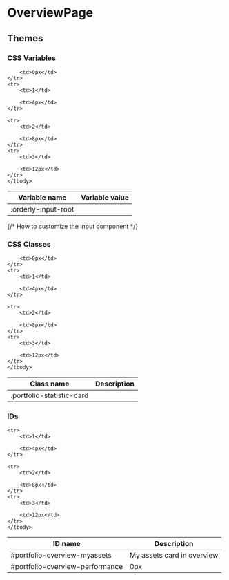 
<Meta title="Package/Portfolio/OverviewPage"/>

# OverviewPage

## Themes

### CSS Variables

<table>
    <thead>
    <tr>
        <th>Variable name</th>
        <th>Variable value</th>
    </tr>
    </thead>
    <tbody>
    <tr>
        <td>.orderly-input-root</td>

        <td>0px</td>
    </tr>
    <tr>
        <td>1</td>

        <td>4px</td>
    </tr>

    <tr>
        <td>2</td>

        <td>8px</td>
    </tr>
    <tr>
        <td>3</td>

        <td>12px</td>
    </tr>
    </tbody>
</table>

{/* How to customize the input component */}

### CSS Classes

<table>
    <thead>
    <tr>
        <th>Class name</th>
        <th>Description</th>
    </tr>
    </thead>
    <tbody>
    <tr>
        <td>.portfolio-statistic-card</td>

        <td>0px</td>
    </tr>
    <tr>
        <td>1</td>

        <td>4px</td>
    </tr>

    <tr>
        <td>2</td>

        <td>8px</td>
    </tr>
    <tr>
        <td>3</td>

        <td>12px</td>
    </tr>
    </tbody>
</table>

### IDs

<table className="oui-w-full">
    <thead>
    <tr>
        <th>ID name</th>
        <th>Description</th>
    </tr>
    </thead>
    <tbody>
    <tr>
        <td>#portfolio-overview-myassets</td>
        <td>My assets card in overview</td>
    </tr>
    <tr>
        <td>#portfolio-overview-performance</td>
        <td>0px</td>
    </tr>

    <tr>
        <td>1</td>

        <td>4px</td>
    </tr>

    <tr>
        <td>2</td>

        <td>8px</td>
    </tr>
    <tr>
        <td>3</td>

        <td>12px</td>
    </tr>
    </tbody>
</table>
